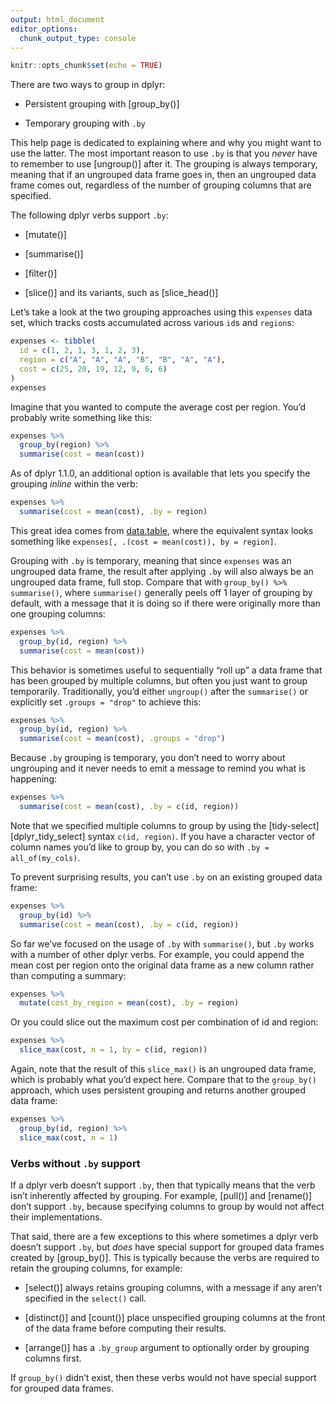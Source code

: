 ```yaml
---
output: html_document
editor_options: 
  chunk_output_type: console
---
```


```r
knitr::opts_chunk$set(echo = TRUE)
```

There are two ways to group in dplyr:

-   Persistent grouping with [group_by()]

-   Temporary grouping with `.by`

This help page is dedicated to explaining where and why you might want to use the latter.
The most important reason to use `.by` is that you *never* have to remember to use [ungroup()] after it.
The grouping is always temporary, meaning that if an ungrouped data frame goes in, then an ungrouped data frame comes out, regardless of the number of grouping columns that are specified.

The following dplyr verbs support `.by`:

-   [mutate()]

-   [summarise()]

-   [filter()]

-   [slice()] and its variants, such as [slice_head()]

Let's take a look at the two grouping approaches using this `expenses` data set, which tracks costs accumulated across various `id`s and `region`s:

```r
expenses <- tibble(
  id = c(1, 2, 1, 3, 1, 2, 3),
  region = c("A", "A", "A", "B", "B", "A", "A"),
  cost = c(25, 20, 19, 12, 9, 6, 6)
)
expenses
```

Imagine that you wanted to compute the average cost per region.
You'd probably write something like this:

```r
expenses %>%
  group_by(region) %>%
  summarise(cost = mean(cost))
```

As of dplyr 1.1.0, an additional option is available that lets you specify the grouping *inline* within the verb:

```r
expenses %>%
  summarise(cost = mean(cost), .by = region)
```

This great idea comes from [data.table](https://CRAN.R-project.org/package=data.table), where the equivalent syntax looks something like `expenses[, .(cost = mean(cost)), by = region]`.

Grouping with `.by` is temporary, meaning that since `expenses` was an ungrouped data frame, the result after applying `.by` will also always be an ungrouped data frame, full stop.
Compare that with `group_by() %>% summarise()`, where `summarise()` generally peels off 1 layer of grouping by default, with a message that it is doing so if there were originally more than one grouping columns:

```r
expenses %>%
  group_by(id, region) %>%
  summarise(cost = mean(cost))
```

This behavior is sometimes useful to sequentially "roll up" a data frame that has been grouped by multiple columns, but often you just want to group temporarily.
Traditionally, you'd either `ungroup()` after the `summarise()` or explicitly set `.groups = "drop"` to achieve this:

```r
expenses %>%
  group_by(id, region) %>%
  summarise(cost = mean(cost), .groups = "drop")
```

Because `.by` grouping is temporary, you don't need to worry about ungrouping and it never needs to emit a message to remind you what is happening:

```r
expenses %>%
  summarise(cost = mean(cost), .by = c(id, region))
```

Note that we specified multiple columns to group by using the [tidy-select][dplyr_tidy_select] syntax `c(id, region)`.
If you have a character vector of column names you'd like to group by, you can do so with `.by = all_of(my_cols)`.

To prevent surprising results, you can't use `.by` on an existing grouped data frame:

```r
expenses %>% 
  group_by(id) %>%
  summarise(cost = mean(cost), .by = c(id, region))
```

So far we've focused on the usage of `.by` with `summarise()`, but `.by` works with a number of other dplyr verbs.
For example, you could append the mean cost per region onto the original data frame as a new column rather than computing a summary:

```r
expenses %>%
  mutate(cost_by_region = mean(cost), .by = region)
```

Or you could slice out the maximum cost per combination of id and region:

```r
expenses %>%
  slice_max(cost, n = 1, by = c(id, region))
```

Again, note that the result of this `slice_max()` is an ungrouped data frame, which is probably what you'd expect here.
Compare that to the `group_by()` approach, which uses persistent grouping and returns another grouped data frame:

```r
expenses %>%
  group_by(id, region) %>%
  slice_max(cost, n = 1)
```

### Verbs without `.by` support

If a dplyr verb doesn't support `.by`, then that typically means that the verb isn't inherently affected by grouping.
For example, [pull()] and [rename()] don't support `.by`, because specifying columns to group by would not affect their implementations.

That said, there are a few exceptions to this where sometimes a dplyr verb doesn't support `.by`, but *does* have special support for grouped data frames created by [group_by()].
This is typically because the verbs are required to retain the grouping columns, for example:

-   [select()] always retains grouping columns, with a message if any aren't specified in the `select()` call.

-   [distinct()] and [count()] place unspecified grouping columns at the front of the data frame before computing their results.

-   [arrange()] has a `.by_group` argument to optionally order by grouping columns first.

If `group_by()` didn't exist, then these verbs would not have special support for grouped data frames.
